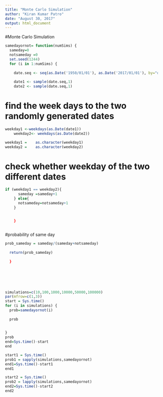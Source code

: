 ---
title: "Monte Carlo Simulation"
author: "Kiran Kumar Patro"
date: "August 30, 2017"
output: html_document
---

#Monte Carlo Simulation



```{r}
samedayornot= function(numSims) {
  sameday=0
  notsameday =0
  set.seed(1244)
  for (i in 1:numSims) {
    
    date.seq <- seq(as.Date('1950/01/01'), as.Date('2017/01/01'), by="day") 
    
    date1 <- sample(date.seq,1)
    date2 <- sample(date.seq,1)
```

# find the week days to the two randomly generated dates


```{r}
weekday1 <-weekdays(as.Date(date1))
    weekday2<- weekdays(as.Date(date2))

weekday1 =    as.character(weekday1)
weekday2 =    as.character(weekday2)
```


# check whether weekday of the two different dates

```{r}
if (weekday1 == weekday2){
      sameday =sameday+1
    } else{
      notsameday=notsameday+1
    }
    

    }
    
```


#probability of same day

```{r}
prob_sameday = sameday/(sameday+notsameday)
  
  return(prob_sameday)
 
  }
  
  




simulations=c(10,100,1000,10000,50000,100000)
par(mfrow=c(1,3))
start = Sys.time()
for (i in simulations) {
  prob=samedayornot(i)
  
  prob
  
 
}
prob
end=Sys.time()-start
end

start1 = Sys.time()
prob1 = sapply(simulations,samedayornot)
end1=Sys.time()-start1
end1

start2 = Sys.time()
prob2 = lapply(simulations,samedayornot)
end2=Sys.time()-start2
end2


```










